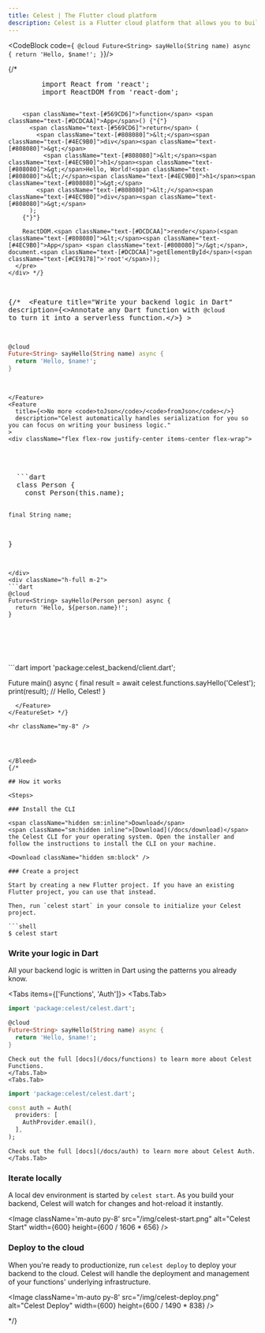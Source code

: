 ```yaml
---
title: Celest | The Flutter cloud platform
description: Celest is a Flutter cloud platform that allows you to build, deploy, and manage backends for your Flutter app with ease.
---
```









<div style={{ position: 'relative', zIndex: 1 }}>

  <Hero />

  <Bleed>


  <CodeBlock code={`
  @cloud
Future<String> sayHello(String name) async {
  return 'Hello, $name!';
}`}/>





{/* 
<div className="bg-[#1E1E1E] text-[#D4D4D4] p-4 rounded-lg shadow-lg font-mono text-sm overflow-x-auto">
      <pre className="whitespace-pre-wrap">
        <span className="text-[#569CD6]">import</span> React <span className="text-[#569CD6]">from</span> <span className="text-[#CE9178]">'react'</span>;
        <span className="text-[#569CD6]">import</span> ReactDOM <span className="text-[#569CD6]">from</span> <span className="text-[#CE9178]">'react-dom'</span>;

        <span className="text-[#569CD6]">function</span> <span className="text-[#DCDCAA]">App</span>() {"{"}
          <span className="text-[#569CD6]">return</span> (
            <span className="text-[#808080]">&lt;</span><span className="text-[#4EC9B0]">div</span><span className="text-[#808080]">&gt;</span>
              <span className="text-[#808080]">&lt;</span><span className="text-[#4EC9B0]">h1</span><span className="text-[#808080]">&gt;</span>Hello, World!<span className="text-[#808080]">&lt;/</span><span className="text-[#4EC9B0]">h1</span><span className="text-[#808080]">&gt;</span>
            <span className="text-[#808080]">&lt;/</span><span className="text-[#4EC9B0]">div</span><span className="text-[#808080]">&gt;</span>
          );
        {"}"}

        ReactDOM.<span className="text-[#DCDCAA]">render</span>(<span className="text-[#808080]">&lt;</span><span className="text-[#4EC9B0]">App</span> <span className="text-[#808080]">/&gt;</span>, document.<span className="text-[#DCDCAA]">getElementById</span>(<span className="text-[#CE9178]">'root'</span>));
      </pre>
    </div> */}


  {/* <FeatureSet>
    <Feature 
      title="Write your backend logic in Dart"
      description={<>Annotate any Dart function with <code>@cloud</code> to turn it into a serverless function.</>}
    >
  ```dart
  @cloud
  Future<String> sayHello(String name) async {
    return 'Hello, $name!';
  }
  ```
    </Feature>
    <Feature 
      title={<>No more <code>toJson</code>/<code>fromJson</code></>}
      description="Celest automatically handles serialization for you so you can focus on writing your business logic."
    >
    <div className="flex flex-row justify-center items-center flex-wrap">

  <div className="h-full m-2">
  ```dart
  class Person {
    const Person(this.name);

    final String name;
  }
  ```
  </div>
  <div className="h-full m-2">
  ```dart
  @cloud
  Future<String> sayHello(Person person) async {
    return 'Hello, ${person.name}!';
  }
  ```
  </div>
  </div>
    </Feature>
    <Feature 
      title="Automatic Dart client"
      description="A Dart client is automatically generated for you to call your functions from your Dart or Flutter app."
    >
  ```dart
  import 'package:celest_backend/client.dart';

  Future<void> main() async {
    final result = 
      await celest.functions.sayHello('Celest');
    print(result); // Hello, Celest!
  }
  ```
    </Feature>
  </FeatureSet> */}

  <hr className="my-8" />


  

  </Bleed>
{/* 

  ## How it works

  <Steps>

  ### Install the CLI

  <span className="hidden sm:inline">Download</span>
  <span className="sm:hidden inline">[Download](/docs/download)</span> 
  the Celest CLI for your operating system. Open the installer and follow the instructions to install the CLI on your machine.

  <Download className="hidden sm:block" />

  ### Create a project

  Start by creating a new Flutter project. If you have an existing Flutter project, you can use that instead. 

  Then, run `celest start` in your console to initialize your Celest project.

  ```shell
  $ celest start
  ```

  ### Write your logic in Dart

  All your backend logic is written in Dart using the patterns you already know.

  <Tabs items={['Functions', 'Auth']}>
    <Tabs.Tab>
  ```dart copy filename="celest/functions/greeting.dart"
  import 'package:celest/celest.dart';

  @cloud
  Future<String> sayHello(String name) async {
    return 'Hello, $name!';
  }
  ```

    Check out the full [docs](/docs/functions) to learn more about Celest Functions.
    </Tabs.Tab>
    <Tabs.Tab>
  ```dart copy filename="celest/auth/auth.dart"
  import 'package:celest/celest.dart';

  const auth = Auth(
    providers: [
      AuthProvider.email(),
    ],
  );
  ```

    Check out the full [docs](/docs/auth) to learn more about Celest Auth.
    </Tabs.Tab>
  </Tabs>

  ### Iterate locally

  A local dev environment is started by `celest start`. As you build your backend, Celest will watch for changes and hot-reload it instantly.

  <Image className='m-auto py-8' src="/img/celest-start.png" alt="Celest Start" width={600} height={600 / 1606 * 656} />

  ### Deploy to the cloud

  When you're ready to productionize, run `celest deploy` to deploy your backend to the cloud. Celest will handle the deployment and management of your functions' underlying infrastructure.

  <Image className='m-auto py-8' src="/img/celest-deploy.png" alt="Celest Deploy" width={600} height={600 / 1490 * 838} />

  </Steps> */}
</div>
